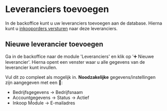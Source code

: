 # Leveranciers toevoegen

In de backoffice kunt u uw leveranciers toevoegen aan de database. Hierna kunt u [inkooporders versturen](inkooporder-aanmaken.mdx) naar deze leveranciers.



## Nieuwe leverancier toevoegen

Ga in de backoffice naar de module 'Leveranciers' en klik op '➕ Nieuwe leverancier'.
Hierna opent een venster waar u alle gegevens van de leverancier kunt invullen.

Vul dit zo compleet als mogelijk in. **Noodzakelijke** gegevens/instellingen zijn aangegeven met een 🚩:

- Bedrijfsgegevens -> Bedrijfsnaam
- Accountgegevens -> Status -> Actief
- Inkoop Module -> E-mailadres






